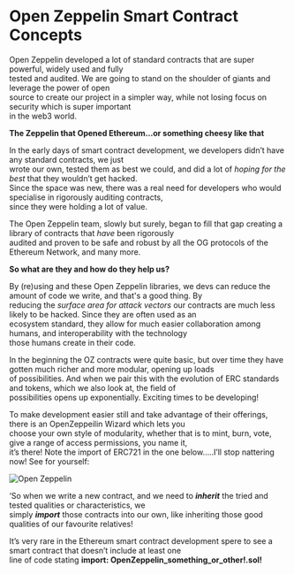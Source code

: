 # Open Zeppelin Smart Contract Concepts 

Open Zeppelin developed a lot of standard contracts that are super powerful, widely used and fully <br>
tested and audited. We are going to stand on the shoulder of giants and leverage the power of open <br>
source to create our project in a simpler way, while not losing focus on security which is super important <br>
in the web3 world.

**The Zeppelin that Opened Ethereum…or something cheesy like that**

In the early days of smart contract development, we developers didn’t have any standard contracts, we just <br>
wrote our own, tested them as best we could, and did a lot of *hoping for the best* that they wouldn’t get hacked. <br>
Since the space was new, there was a real need for developers who would specialise in rigorously auditing contracts, <br>
since they were holding a lot of value.

The Open Zeppelin team, slowly but surely, began to fill that gap creating a library of contracts that *have* been rigorously <br>
audited and proven to be safe and robust by all the OG protocols of the Ethereum Network, and many more. 

**So what are they and how do they help us?**

By (re)using and these Open Zeppelin libraries, we devs can reduce the amount of code we write, and that's a good thing. By <br> 
reducing the *surface area for attack vectors* our contracts are much less likely to be hacked. Since they are often used as an <br>
ecosystem standard, they allow for much easier collaboration among humans, and interoperability with the technology <br>
those humans create in their code.

In the beginning the OZ contracts were quite basic, but over time they have gotten much richer and more modular, opening up loads <br>
of possibilities. And when we pair this with the evolution of ERC standards and tokens, which we also look at, the field of <br>
possibilities opens up exponentially. Exciting times to be developing!

To make development easier still and take advantage of their offerings, there is an OpenZeppeilin Wizard which lets you <br>
choose your own style of modularity, whether that is to mint, burn, vote, give a range of access permissions, you name it, <br>
it’s there! Note the import of ERC721 in the one below…..I’ll stop nattering now! See for yourself:

![Open Zeppelin](/public/assets/lessons/open_zeppelin/ERC721.Ownable.png)

‘So when we write a new contract, and we need to ***inherit*** the tried and tested qualities or characteristics, we <br>
simply ***import*** those contracts into our own, like inheriting those good qualities of our favourite relatives!

It’s very rare in the Ethereum smart contract development spere to see a smart contract that doesn’t include at least one <br>
line of code stating **import: OpenZeppelin_something_or_other!.sol!**